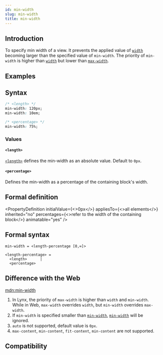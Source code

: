 ```yaml
---
id: min-width
slug: min-width
title: min-width
---
```


## Introduction

To specify min width of a view. It prevents the applied value of [`width`](./width) becoming larger than the specified value of `min-width`.
The priority of `min-width` is higher than [`width`](./width) but lower than [`max-width`](./max-width).

## Examples


<Go
  example="css-api"
  defaultFile="src/min-width/App.tsx"
  img="/assets/doc/css/min-width.jpg"
  entry="src/min-width"
  defaultEntryFile="dist/min-width.lynx.bundle"
/>

## Syntax

```css
/* <length> */
min-width: 120px;
min-width: 10em;

/* <percentage> */
min-width: 75%;
```

### Values

#### `<length>`

[`<length>`](api/css/data-type/length.mdx) defines the min-width as an absolute value. Default to `0px`.

#### `<percentage>`

Defines the min-width as a percentage of the containing block's width.

## Formal definition


<PropertyDefinition
  initialValue={<>0px</>}
  appliesTo={<>all elements</>}
  inherited="no"
  percentages={<>refer to the width of the containing block</>}
  animatable="yes"
/>

## Formal syntax

```
min-width = <length-percentage [0,∞]>

<length-percentage> =
  <length>      |
  <percentage>
```

## Difference with the Web

[mdn:min-width](https://developer.mozilla.org/en-US/docs/Web/CSS/min-width)

1. In Lynx, the priority of `max-width` is higher than `width` and `min-width`. While in Web, `max-width` overrides `width`, but `min-width` overrides `max-width`.
2. If `min-width` is specified smaller than [`min-width`](./min-width.mdx), [`min-width`](./min-width.mdx) will be ignored.
3. `auto` is not supported, default value is `0px`.
4. `max-content`, `min-content`, `fit-content`, `min-content` are not supported.

## Compatibility


<LegacyCompatTable metadata="css/properties/min-width" />
